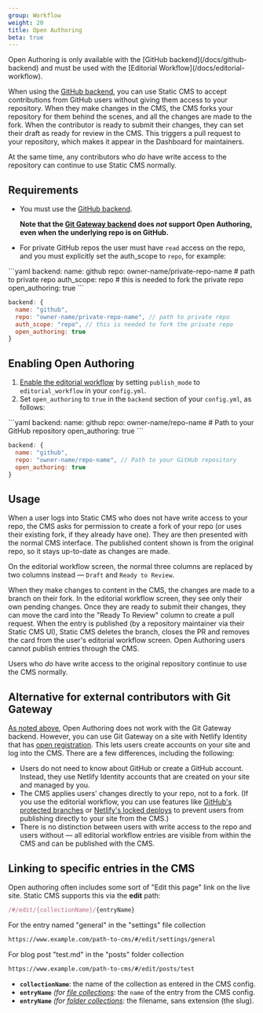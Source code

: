 ```yaml
---
group: Workflow
weight: 20
title: Open Authoring
beta: true
---
```


<Alert severity="warning">
  Open Authoring is only available with the [GitHub backend](/docs/github-backend) and must be used with the [Editorial Workflow](/docs/editorial-workflow).
</Alert>

When using the [GitHub backend](/docs/github-backend), you can use Static CMS to accept contributions from GitHub users without giving them access to your repository. When they make changes in the CMS, the CMS forks your repository for them behind the scenes, and all the changes are made to the fork. When the contributor is ready to submit their changes, they can set their draft as ready for review in the CMS. This triggers a pull request to your repository, which makes it appear in the Dashboard for maintainers.

At the same time, any contributors who _do_ have write access to the repository can continue to use Static CMS normally.

## Requirements

- You must use the [GitHub backend](/docs/github-backend).

  **Note that the [Git Gateway backend](/docs/git-gateway-backend) does _not_ support Open Authoring, even when the underlying repo is on GitHub.**

- For private GitHub repos the user must have `read` access on the repo, and you must explicitly set the auth_scope to `repo`, for example:

<CodeTabs>
```yaml
backend:
  name: github
  repo: owner-name/private-repo-name # path to private repo
  auth_scope: repo # this is needed to fork the private repo
  open_authoring: true
```

```js
backend: {
  name: "github",
  repo: "owner-name/private-repo-name", // path to private repo
  auth_scope: "repo", // this is needed to fork the private repo
  open_authoring: true
}
```

</CodeTabs>

## Enabling Open Authoring

1. [Enable the editorial workflow](/docs/editorial-workflow) by setting `publish_mode` to `editorial_workflow` in your `config.yml`.
2. Set `open_authoring` to `true` in the `backend` section of your `config.yml`, as follows:

  <CodeTabs>
  ```yaml
  backend:
    name: github
    repo: owner-name/repo-name # Path to your GitHub repository
    open_authoring: true
  ```

  ```js
  backend: {
    name: "github",
    repo: "owner-name/repo-name", // Path to your GitHub repository
    open_authoring: true
  }
  ```

  </CodeTabs>

## Usage

When a user logs into Static CMS who does not have write access to your repo, the CMS asks for permission to create a fork of your repo (or uses their existing fork, if they already have one). They are then presented with the normal CMS interface. The published content shown is from the original repo, so it stays up-to-date as changes are made.

On the editorial workflow screen, the normal three columns are replaced by two columns instead — `Draft` and `Ready to Review`.

When they make changes to content in the CMS, the changes are made to a branch on their fork. In the editorial workflow screen, they see only their own pending changes. Once they are ready to submit their changes, they can move the card into the "Ready To Review" column to create a pull request. When the entry is published (by a repository maintainer via their Static CMS UI), Static CMS deletes the branch, closes the PR and removes the card from the user's editorial workflow screen. Open Authoring users cannot publish entries through the CMS.

Users who _do_ have write access to the original repository continue to use the CMS normally.

## Alternative for external contributors with Git Gateway

[As noted above](#requirements), Open Authoring does not work with the Git Gateway backend. However, you can use Git Gateway on a site with Netlify Identity that has [open registration](https://www.netlify.com/docs/identity/#adding-identity-users). This lets users create accounts on your site and log into the CMS. There are a few differences, including the following:

- Users do not need to know about GitHub or create a GitHub account. Instead, they use Netlify Identity accounts that are created on your site and managed by you.
- The CMS applies users' changes directly to your repo, not to a fork. (If you use the editorial workflow, you can use features like [GitHub's protected branches](https://help.github.com/en/articles/about-protected-branches) or [Netlify's locked deploys](https://www.netlify.com/docs/locked-deploys/) to prevent users from publishing directly to your site from the CMS.)
- There is no distinction between users with write access to the repo and users without — all editorial workflow entries are visible from within the CMS and can be published with the CMS.

## Linking to specific entries in the CMS

Open authoring often includes some sort of "Edit this page" link on the live site. Static CMS supports this via the **edit** path:

```js
/#/edit/{collectionName}/{entryName}
```

For the entry named "general" in the "settings" file collection

```html
https://www.example.com/path-to-cms/#/edit/settings/general
```

For blog post "test.md" in the "posts" folder collection

```html
https://www.example.com/path-to-cms/#/edit/posts/test
```

- **`collectionName`**: the name of the collection as entered in the CMS config.
- **`entryName`** _(for [file collections](/docs/collection-types/#file-collections)_: the `name` of the entry from the CMS config.
- **`entryName`** _(for [folder collections](/docs/collection-types/#folder-collections)_: the filename, sans extension (the slug).

